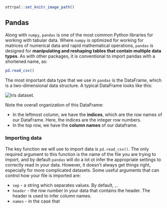 ```r
ottrpal::set_knitr_image_path()
```

## Pandas

Along with `numpy`, `pandas` is one of the most common Python libraries for working with tabular data. Where `numpy` is optimized for working for matrices of numerical data and rapid mathematical operations, `pandas` is designed for **manipulating and reshaping tables that contain multiple data types**. As with other packages, it is conventional to import pandas with a shortened name, as:

```r
pd.read_csv()
```

The most important data type that we use in `pandas` is the DataFrame, which is a two-dimensional data structure. A typical DataFrame looks like this: 

<img src="img/iris.png" title="Iris dataset" alt="Iris dataset." style="display: block; margin: auto;" />

Note the overall organization of this DataFrame: 

* In the leftmost column, we have the **indices**, which are the row names of our DataFrame. Here, the indices are the integer row numbers.
* In the top row, we have the **column names** of our dataframe.  

### Importing data 

The key function we will use to import data is `pd.read_csv()`. The only required argument to this function is the name of the file you are trying to import, and by default `pandas` will do a lot ot infer the appropriate settings to correctly read in your data. However, it doesn't always get things right, especially for more complicated datasets. Some useful arguments that can control how your file is imported are:

* `sep` - a string which separates values. By default, `,`.
* `header` - the row number in your data that contains the header. The header is used to infer column names.
* `names` - in the case that 

















































































